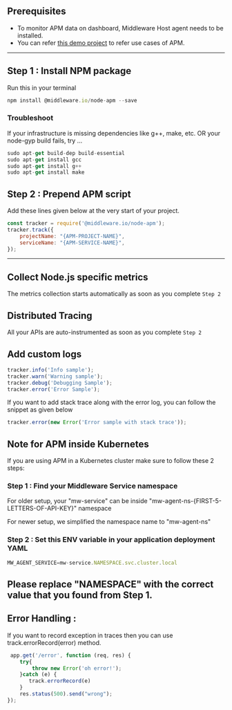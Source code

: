 ## Prerequisites

* To monitor APM data on dashboard, Middleware Host agent needs to be installed.
* You can refer [this demo project](https://github.com/middleware-labs/demo-apm/tree/master/nodejs) to refer use cases of APM.

--------------------

## Step 1 : Install NPM package

Run this in your terminal
```javascript Shell
npm install @middleware.io/node-apm --save
```

### Troubleshoot

If your infrastructure is missing dependencies like g++, make, etc.
OR your node-gyp build fails, try ...

```javascript Shell
sudo apt-get build-dep build-essential
sudo apt-get install gcc
sudo apt-get install g++
sudo apt-get install make
```


## Step 2 : Prepend APM script

Add these lines given below at the very start of your project.

```javascript Shell
const tracker = require('@middleware.io/node-apm');
tracker.track({
    projectName: "{APM-PROJECT-NAME}",
    serviceName: "{APM-SERVICE-NAME}",
});
```
---------------------

## Collect Node.js specific metrics

The metrics collection starts automatically as soon as you complete `Step 2`


## Distributed Tracing

All your APIs are auto-instrumented as soon as you complete `Step 2`


## Add custom logs

```javascript Shell
tracker.info('Info sample');
tracker.warn('Warning sample');
tracker.debug('Debugging Sample');
tracker.error('Error Sample');
```

If you want to add stack trace along with the error log, you can follow the snippet as given below

```javascript Shell
tracker.error(new Error('Error sample with stack trace'));
```
## Note for APM inside Kubernetes

If you are using APM in a Kubernetes cluster make sure to follow these 2 steps:

### Step 1 : Find your Middleware Service namespace
For older setup, your "mw-service" can be inside "mw-agent-ns-{FIRST-5-LETTERS-OF-API-KEY}" namespace

For newer setup, we simplified the namespace name to "mw-agent-ns"

### Step 2 : Set this ENV variable in your application deployment YAML
```javascript Shell
MW_AGENT_SERVICE=mw-service.NAMESPACE.svc.cluster.local
```
Please replace "NAMESPACE" with the correct value that you found from Step 1.
-------------------

## Error Handling :

If you want to record exception in traces then you can use track.errorRecord(error) method.

```javascript Shell
 app.get('/error', function (req, res) {
    try{
        throw new Error('oh error!');
    }catch (e) {
       track.errorRecord(e)
    }
    res.status(500).send("wrong");
});
 
```
